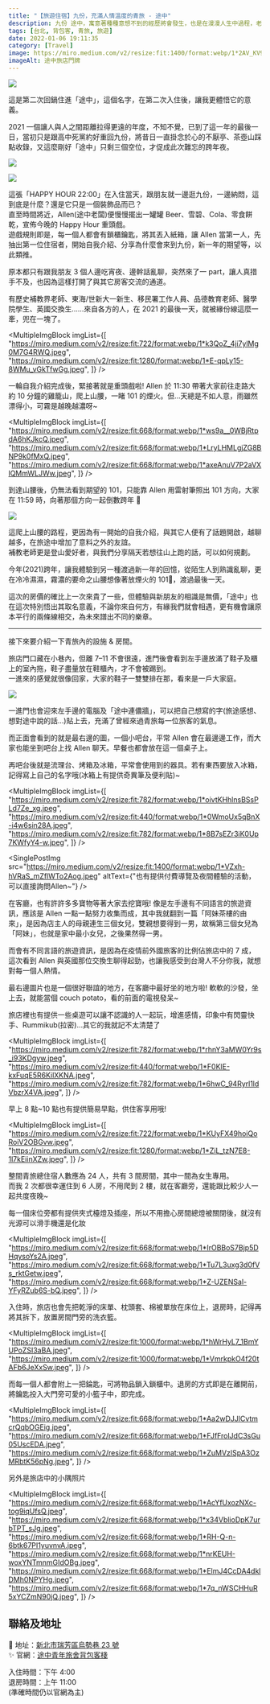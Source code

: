 ```yaml
---
title: "【旅遊住宿】九份，充滿人情溫度的青旅 - 途中"
description: 九份 途中，寓意著種種意想不到的經歷將會發生，也是在漫漫人生中過程，老闆的人情味讓我們再度投宿度過2021的最後一天
tags: [台北, 背包客, 青旅, 旅遊]
date: 2022-01-06 19:11:35
category: [Travel]
image: https://miro.medium.com/v2/resize:fit:1400/format:webp/1*2AV_KV9jps91lSEDdJB2nw.jpeg
imageAlt: 途中旅店門牌
---
```



<img
  class="post-img"
  src="https://miro.medium.com/v2/resize:fit:1400/format:webp/1*2AV_KV9jps91lSEDdJB2nw.jpeg"
/>

這是第二次回鍋住進「途中」，這個名字，在第二次入住後，讓我更體悟它的意義。

2021 一個讓人與人之間距離拉得更遠的年度，不知不覺，已到了這一年的最後一日，當初只是跟高中死黨約好重回九份，將昔日一直掛念於心的不厭亭、茶壺山踩點收錄，又這麼剛好「途中」只剩三個空位，才促成此次難忘的跨年夜。

<img
  class="post-img"
  src="https://miro.medium.com/v2/resize:fit:1400/format:webp/1*LqhUuZI-_vtIRqpJdHZMKw.jpeg"
/>

<img
  class="post-img"
  src="https://miro.medium.com/v2/resize:fit:926/format:webp/1*tOPu6e8IleufQydAMkUidg.jpeg"
/>

這張「HAPPY HOUR 22:00」在入住當天，跟朋友就一邊逛九份，一邊納悶，這到底是什麼？還是它只是一個裝飾品而已？<br/>
直至時間將近，Allen(途中老闆)便慢慢擺出一罐罐 Beer、雪碧、Cola、零食餅乾，宣佈今晚的 Happy Hour 重頭戲。<br/>
遊戲規則即是，每一個人都會有鎖櫃鑰匙，將其丟入紙箱，讓 Allen 當第一人，先抽出第一位住宿者，開始自我介紹、分享為什麼會來到九份，新一年的期望等，以此類推。

原本都只有跟我朋友 3 個人邊吃宵夜、邊幹話亂聊，突然來了一 part，讓人真措手不及，也因為這樣打開了與其它房客交流的通道。

有歷史補教界老師、東海/世新大一新生、移民署工作人員、品德教育老師、醫學院學生、英國交換生……來自各方的人，在 2021 的最後一天，就被緣份線這麼一牽，兜在一塊了。

<MultipleImgBlock
  imgList={[
    "https://miro.medium.com/v2/resize:fit:722/format:webp/1*k3QoZ_4ji7ylMg0M7G4RWQ.jpeg",
    "https://miro.medium.com/v2/resize:fit:1280/format:webp/1*E-qpLy15-8WMu_vGkTfwGg.jpeg",
  ]}
/>

一輪自我介紹完成後，緊接著就是重頭戲啦!
Allen 於 11:30 帶著大家前往走路大約 10 分鐘的雞籠山，爬上山腰，一睹 101 的煙火。但…天總是不如人意，雨雖然漂得小，可霧是越晚越濃呀~

<MultipleImgBlock
  imgList={[
    "https://miro.medium.com/v2/resize:fit:668/format:webp/1*ws9a__0WBjRtpdA6hKJkcQ.jpeg",
    "https://miro.medium.com/v2/resize:fit:668/format:webp/1*LryLHMLgjZG8BNP9k0fMxQ.jpeg",
    "https://miro.medium.com/v2/resize:fit:668/format:webp/1*axeAnuV7P2aVXlQMmWLJWw.jpeg",
  ]}
/>

到達山腰後，仍無法看到期望的 101，只能靠 Allen 用雷射筆照出 101 方向，大家在 11:59 時，向著那個方向一起倒數跨年 🤣

<img
  class="post-img"
  src="https://miro.medium.com/v2/resize:fit:1400/format:webp/1*3MJCBptF28COUlKYN9c2nQ.jpeg"
/>

這爬上山腰的路程，更因為有一開始的自我介紹，與其它人便有了話題開啟，越聊越多，在旅途中增加了意料之外的友誼。<br/>
補教老師更是登山愛好者，與我們分享隔天若想往山上跑的話，可以如何規劃。

今年(2021)跨年，讓我體驗到另一種渡過新一年的回憶，從陌生人到熟識亂聊，更在冷冷濕濕，霧濃的要命之山腰想像著放煙火的 101🤣，渡過最後一天。

這次的房價的確比上一次來貴了一些，但體驗與新朋友的相識是無價，「途中」也在這次特別悟出其取名意義，不論你來自何方，有緣我們就會相遇，更有機會讓原本平行的兩條線相交，為未來譜出不同的樂章。

---

接下來要介紹一下青旅內的設施 & 房間。

旅店門口藏在小巷內，但離 7–11 不會很遠，進門後會看到左手邊放滿了鞋子及櫃上的室內拖，鞋子盡量放在鞋櫃內，才不會被踢到。<br/>
一進來的感覺就很像回家，大家的鞋子一雙雙排在那，看來是一戶大家庭。

<img
  class="post-img"
  src="https://miro.medium.com/v2/resize:fit:1400/format:webp/1*_aqc7h6vhosIx2fhxf8JJQ.jpeg"
/>
<br />

一進門也會迎來左手邊的電腦及「途中連儂牆」，可以把自己想寫的字(旅途感想、想對途中說的話…)貼上去，充滿了曾經來過青旅每一位旅客的氣息。

而正面會看到的就是最右邊的圖，一個小吧台，平常 Allen 會在最邊邊工作，而大家也能坐到吧台上找 Allen 聊天。早餐也都會放在這一個桌子上。

再吧台後就是流理台、烤箱及冰箱，平常會使用到的器具。若有東西要放入冰箱，記得寫上自己的名字哦(冰箱上有提供奇異筆及便利貼)~

<MultipleImgBlock
  imgList={[
    "https://miro.medium.com/v2/resize:fit:782/format:webp/1*oivtKHhlnsBSsPLd7Ze_xg.jpeg",
    "https://miro.medium.com/v2/resize:fit:440/format:webp/1*0WmoUx5qBnX-i4w6sin28A.jpeg",
    "https://miro.medium.com/v2/resize:fit:782/format:webp/1*8B7sEZr3iK0Up7KWfyY4-w.jpeg",
  ]}
/>

<SinglePostImg
  src="https://miro.medium.com/v2/resize:fit:1400/format:webp/1*VZxh-hVRaS_mZflWTo2Aog.jpeg"
  altText={"也有提供付費導覽及夜間體驗的活動，可以直接詢問Allen~"}
/>

在客廳，也有許許多多寶物等著大家去挖寶哦! 像是左手邊有不同語言的旅遊資訊，應該是 Allen 一點一點努力收集而成，其中我就翻到一篇「阿妹茶樓的由來」，是因為店主人的母親連生三個女兒，雙親想要得到一男，故稱第三個女兒為「阿妹」，也就是家中最小女兒，之後果然得一男。

而會有不同言語的旅遊資訊，是因為在疫情前外國旅客的比例佔旅店中的 7 成，這次看到 Allen 與英國那位交換生聊得起勁，也讓我感受到台灣人不分你我，就想對每一個人熱情。

最右邊圖片也是一個很好聯誼的地方，在客廳中最好坐的地方啦! 軟軟的沙發，坐上去，就能當個 couch potato，看的前面的電視發呆~

旅店裡也有提供一些桌遊可以讓不認識的人一起玩，增進感情，印象中有閃靈快手、Rummikub(拉密)…其它的我就記不太清楚了

<MultipleImgBlock
  imgList={[
    "https://miro.medium.com/v2/resize:fit:782/format:webp/1*rhnY3aMW0Yr9s_i93KDgyw.jpeg",
    "https://miro.medium.com/v2/resize:fit:440/format:webp/1*F0KlE-kxFuqE5R6KilXKNA.jpeg",
    "https://miro.medium.com/v2/resize:fit:782/format:webp/1*6hwC_94Ryrl1ldVbzrX4VA.jpeg",
  ]}
/>

早上 8 點~10 點也有提供簡易早點，供住客享用哦!

<MultipleImgBlock
  imgList={[
    "https://miro.medium.com/v2/resize:fit:722/format:webp/1*KUyFX49hoiQoRoiV2OBGvw.jpeg",
    "https://miro.medium.com/v2/resize:fit:1280/format:webp/1*ZiL_tzN7E8-1l7kEiinXZw.jpeg",
  ]}
/>

整間青旅總住宿人數應為 24 人，共有 3 間房間，其中一間為女生專用。<br/>
而我 2 次都很幸運住到 6 人房，不用爬到 2 樓，就在客廳旁，還能跟比較少人一起共度夜晚~

每一個床位旁都有提供夾式檯燈及插座，所以不用擔心房間總燈被關閉後，就沒有光源可以滑手機還是化妝

<MultipleImgBlock
  imgList={[
    "https://miro.medium.com/v2/resize:fit:668/format:webp/1*IrOBBoS7Bjp5DHqysoYs2A.jpeg",
    "https://miro.medium.com/v2/resize:fit:668/format:webp/1*Tu7L3uxg3d0fVs_rktGetw.jpeg",
    "https://miro.medium.com/v2/resize:fit:668/format:webp/1*Z-UZENSal-YFyRZub6S-bQ.jpeg",
  ]}
/>

入住時，旅店也會先把乾淨的床單、枕頭套、棉被單放在床位上，退房時，記得再將其拆下，放置房間門旁的洗衣籃。

<MultipleImgBlock
  imgList={[
    "https://miro.medium.com/v2/resize:fit:1000/format:webp/1*hWrHyL7_1BmYUPoZSI3aBA.jpeg",
    "https://miro.medium.com/v2/resize:fit:1000/format:webp/1*VmrkpkO4f20tAFb6JeXxSw.jpeg",
  ]}
/>

而每一個人都會附上一把錀匙，可將物品鎖入鎖櫃中。退房的方式即是在離開前，將鑰匙投入大門旁可愛的小籃子中，即完成。

<MultipleImgBlock
  imgList={[
    "https://miro.medium.com/v2/resize:fit:668/format:webp/1*Aa2wDJJlCvtmcrQqbOGEig.jpeg",
    "https://miro.medium.com/v2/resize:fit:668/format:webp/1*FJfFrolJdC3sGu05UscEDA.jpeg",
    "https://miro.medium.com/v2/resize:fit:668/format:webp/1*ZuMVzISpA3OzMRbtK56pNg.jpeg",
  ]}
/>

另外是旅店中的小隅照片

<MultipleImgBlock
  imgList={[
    "https://miro.medium.com/v2/resize:fit:668/format:webp/1*AcYfUxozNXc-tog9iqUfsQ.jpeg",
    "https://miro.medium.com/v2/resize:fit:668/format:webp/1*x34VblioDpK7urbTPT_sJg.jpeg",
    "https://miro.medium.com/v2/resize:fit:668/format:webp/1*RH-Q-n-6btk67PI1yuvnvA.jpeg",
    "https://miro.medium.com/v2/resize:fit:668/format:webp/1*nrKEUH-woxYNTmnmGIdOBg.jpeg",
    "https://miro.medium.com/v2/resize:fit:668/format:webp/1*ElmJ4CcDA4dklDMh0NPYHg.jpeg",
    "https://miro.medium.com/v2/resize:fit:668/format:webp/1*7q_nWSCHHuR5xYCZmN90jQ.jpeg",
  ]}
/>

## 聯絡及地址

📍 地址：[新北市瑞芳區烏勢巷 23 號](https://maps.app.goo.gl/mq6DshcMr9YEYaWn6)<br/>
✨ 官網：[途中青年旅舍背包客棧](https://www.onmywayhostel.com/)

入住時間：下午 4:00<br/>
退房時間：上午 11:00<br/>
(準確時間仍以官網為主)
